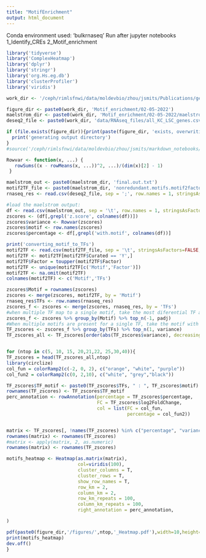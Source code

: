 ```yaml
---
title: "MotifEnrichment"
output: html_document
---
```

Conda environment used: 'bulkrnaseq'
Run after jupyter notebooks 
1_Identify_CREs
2_Motif_enrichment

```r
library('tidyverse')
library('ComplexHeatmap')
library('dplyr')
library('stringr')
library('org.Hs.eg.db')
library('clusterProfiler')
library('viridis')
```

```r
work_dir <- '/ceph/rimlsfnwi/data/moldevbio/zhou/jsmits/Publications/gene-regulatory-networks-in-epidermal-and-corneal-epithelia/'
```


```r
figure_dir <- paste0(work_dir, 'Motif_enrichment/02-05-2022')
maelstrom_dir <- paste0(work_dir, 'Motif_enrichment/02-05-2022/maelstrom/expressedTFs/all_marks/')
deseq2_file <- paste0(work_dir, 'data/RNAseq_files/all_KC_LSC_genes.csv')

if (file.exists(figure_dir)){print(paste(figure_dir, 'exists, overwriting files if present'))} else {dir.create(file.path(figure_dir))
  print('generating output directory')
}
#source('/ceph/rimlsfnwi/data/moldevbio/zhou/jsmits/markdown_notebooks/R_functions/GOenrichment_clustprof_JS.R')

```

```r
Rowvar <- function(x, ...) {
   rowSums((x - rowMeans(x, ...))^2, ...)/(dim(x)[2] - 1)
 }

maelstrom_out <- paste0(maelstrom_dir, 'final.out.txt')
motif2TF_file <- paste0(maelstrom_dir, 'nonredundant.motifs.motif2factors.txt')
rnaseq_res <- read.csv(deseq2_file, sep = ';', row.names = 1, stringsAsFactors=FALSE)

#load the maelstrom output:
df <- read.csv(maelstrom_out, sep = '\t', row.names = 1, stringsAsFactors=FALSE)
zscores <- (df[,grepl('z.score', colnames(df))])
zscores$variance <- Rowvar(zscores)
zscores$motif <- row.names(zscores)
zscores$percentage <- df[,grepl('with.motif', colnames(df))]

print('converting_motif_to_TFs')
motif2TF <- read.csv(motif2TF_file, sep = '\t', stringsAsFactors=FALSE, comment = '#')
motif2TF <- motif2TF[motif2TF$Curated == 'Y',]
motif2TF$Factor = toupper(motif2TF$Factor)
motif2TF <- unique(motif2TF[c('Motif','Factor')])
motif2TF <- na.omit(motif2TF)
colnames(motif2TF) <- c('Motif','TFs')

zscores$Motif = rownames(zscores)
zscores <- merge(zscores, motif2TF, by = 'Motif')
rnaseq_res$TFs <- row.names(rnaseq_res)
zscores_f <- zscores <- merge(zscores, rnaseq_res, by = 'TFs')
#when multiple TF map to a single motif, take the most diferential TF and contribute it to that motif
zscores_f <- zscores %>% group_by(Motif) %>% top_n(-1, padj)
#When multiple motifs are present for a single TF, take the motif with the highest variance
TF_zscores <- zscores_f %>% group_by(TFs) %>% top_n(1, variance)
TF_zscores_all <- TF_zscores[order(abs(TF_zscores$variance), decreasing = T),]


for (ntop in c(5, 10, 15, 20,21,22, 25,30,40)){
TF_zscores = head(TF_zscores_all,ntop)
library(circlize)
col_fun = colorRamp2(c(-2, 0, 2), c("orange", "white", "purple"))
col_fun2 = colorRamp2(c(0, 2,10), c("white", "grey","black"))

TF_zscores$TF_motif <- paste0(TF_zscores$TFs, " : ", TF_zscores$motif)
rownames(TF_zscores) <- TF_zscores$TF_motif
perc_annotation <- rowAnnotation(percentage = TF_zscores$percentage, 
                                 FC = TF_zscores$log2FoldChange,
                                 col = list(FC = col_fun,
                                            percentage = col_fun2))


matrix <- TF_zscores[, !names(TF_zscores) %in% c("percentage", "variance","Motif",'TFs','TF','ID','motif','baseMean','log2FoldChange','lfcSE','pvalue','padj','TF_motif')]
rownames(matrix) <- rownames(TF_zscores)
#matrix <- apply(matrix, 2, as.numeric)
rownames(matrix) <- rownames(TF_zscores)

motifs_heatmap <- Heatmap(as.matrix(matrix),
                          col=viridis(100),
                          cluster_columns = T,
                          cluster_rows = T,
                          show_row_names = T,
                          row_km = 2,
                          column_km = 2,
                          row_km_repeats = 100,
                          column_km_repeats = 100,
                          right_annotation = perc_annotation,

)

pdf(paste0(figure_dir,'/figures/',ntop,'_Heatmap.pdf'),width=10,height=10,paper='special')
print(motifs_heatmap)
dev.off()
}
```


```r

```

